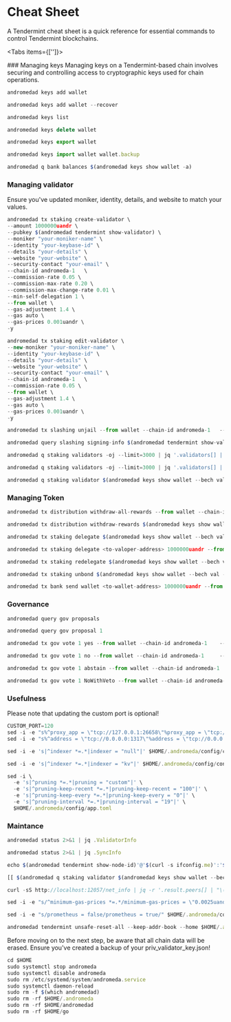 
# Cheat Sheet

A Tendermint cheat sheet is a quick reference for essential commands to control Tendermint blockchains.

<Tabs items={['']}>
</Tabs>

<Steps>
### Managing keys

<Callout type="info" emoji="ℹ️">
 Managing keys on a Tendermint-based chain involves securing and controlling access to cryptographic keys used for chain operations.
</Callout>

```js filename="Generate new key" copy
andromedad keys add wallet
```

```js filename="Recover key" copy
andromedad keys add wallet --recover
```

```js filename="List all key" copy
andromedad keys list
```

```js filename="Delete key" copy
andromedad keys delete wallet
```

```js filename="Export key" copy
andromedad keys export wallet
```

```js filename="Import key" copy
andromedad keys import wallet wallet.backup
```

```js filename="Query wallet balances" copy
andromedad q bank balances $(andromedad keys show wallet -a)
```


### Managing validator

<Callout type="info" emoji="ℹ️">
Ensure you've updated moniker, identity, details, and website to match your values.
</Callout>

```js filename="Create validato" copy
andromedad tx staking create-validator \
--amount 1000000uandr \
--pubkey $(andromedad tendermint show-validator) \
--moniker "your-moniker-name" \
--identity "your-keybase-id" \
--details "your-details" \
--website "your-website" \
--security-contact "your-email" \
--chain-id andromeda-1	 \
--commission-rate 0.05 \
--commission-max-rate 0.20 \
--commission-max-change-rate 0.01 \
--min-self-delegation 1 \
--from wallet \
--gas-adjustment 1.4 \
--gas auto \
--gas-prices 0.001uandr \
-y
```

```js filename="Edit validator" copy
andromedad tx staking edit-validator \
--new-moniker "your-moniker-name" \
--identity "your-keybase-id" \
--details "your-details" \
--website "your-website" \
--security-contact "your-email" \
--chain-id andromeda-1	 \
--commission-rate 0.05 \
--from wallet \
--gas-adjustment 1.4 \
--gas auto \
--gas-prices 0.001uandr \
-y
```

```js filename="Unjail validator" copy
andromedad tx slashing unjail --from wallet --chain-id andromeda-1	 --gas-adjustment 1.4 --gas auto --gas-prices 0.001uandr -y
```

```js filename="Validator jail reason" copy
andromedad query slashing signing-info $(andromedad tendermint show-validator)
```

```js filename="List active validator" copy
andromedad q staking validators -oj --limit=3000 | jq '.validators[] | select(.status=="BOND_STATUS_BONDED")' | jq -r '(.tokens|tonumber/pow(10; 6)|floor|tostring) + " \t " + .description.moniker' | sort -gr | nl
```

```js filename="List incative validator" copy
andromedad q staking validators -oj --limit=3000 | jq '.validators[] | select(.status=="BOND_STATUS_UNBONDED")' | jq -r '(.tokens|tonumber/pow(10; 6)|floor|tostring) + " \t " + .description.moniker' | sort -gr | nl
```
```js filename="View validator details" copy
andromedad q staking validator $(andromedad keys show wallet --bech val -a)
```

### Managing Token

```js filename="Withdraw reward from all validator" copy
andromedad tx distribution withdraw-all-rewards --from wallet --chain-id andromeda-1	 --gas-adjustment 1.4 --gas auto --gas-prices 0.001uandr -y
```
```js filename="Withdraw reward and commission" copy
andromedad tx distribution withdraw-rewards $(andromedad keys show wallet --bech val -a) --commission --from wallet --chain-id andromeda-1	 --gas-adjustment 1.4 --gas auto --gas-prices 0.001uandr -y
```
```js filename="Delegate tokens to your validator" copy
andromedad tx staking delegate $(andromedad keys show wallet --bech val -a) 1000000uandr --from wallet --chain-id andromeda-1	 --gas-adjustment 1.4 --gas auto --gas-prices 0.001uandr -y
```
```js filename="Delegate token to other validator, change <to-valoper-address> as you like" copy
andromedad tx staking delegate <to-valoper-address> 1000000uandr --from wallet --chain-id andromeda-1	 --gas-adjustment 1.4 --gas auto --gas-prices 0.001uandr -y
```
```js filename="Redelegate to another validator" copy
andromedad tx staking redelegate $(andromedad keys show wallet --bech val -a) <to-valoper-address> 1000000uandr --from wallet --chain-id andromeda-1	 --gas-adjustment 1.4 --gas auto --gas-prices 0.001uandr -y
```
```js filename="Unbond token from your own validator" copy
andromedad tx staking unbond $(andromedad keys show wallet --bech val -a) 1000000uandr --from wallet --chain-id andromeda-1	 --gas-adjustment 1.4 --gas auto --gas-prices 0.001uandr -y
```
```js filename="Send token to the wallet" copy
andromedad tx bank send wallet <to-wallet-address> 1000000uandr --from wallet --chain-id andromeda-1	 --gas-adjustment 1.4 --gas auto --gas-prices 0.001uandr -y
```

### Governance

```js filename="Query list proposal" copy
andromedad query gov proposals
```
```js filename="View proposal by ID" copy
andromedad query gov proposal 1
```
```js filename="Vote option yes" copy
andromedad tx gov vote 1 yes --from wallet --chain-id andromeda-1	 --gas-adjustment 1.4 --gas auto --gas-prices 0.001uandr -y
```
```js filename="Vote option no" copy
andromedad tx gov vote 1 no --from wallet --chain-id andromeda-1	 --gas-adjustment 1.4 --gas auto --gas-prices 0.001uandr -y
```
```js filename="Vote option asbtain" copy
andromedad tx gov vote 1 abstain --from wallet --chain-id andromeda-1	 --gas-adjustment 1.4 --gas auto --gas-prices 0.001uandr -y
```
```js filename="Vote option NoWithVeto" copy
andromedad tx gov vote 1 NoWithVeto --from wallet --chain-id andromeda-1	 --gas-adjustment 1.4 --gas auto --gas-prices 0.001uandr -y
```

### Usefulness

<Callout type="info" emoji="ℹ️">
Please note that updating the custom port is optional!
</Callout>

```js filename="Update custom port" copy
CUSTOM_PORT=120
sed -i -e "s%^proxy_app = \"tcp://127.0.0.1:26658\"%proxy_app = \"tcp://127.0.0.1:${CUSTOM_PORT}58\"%; s%^laddr = \"tcp://127.0.0.1:26657\"%laddr = \"tcp://127.0.0.1:${CUSTOM_PORT}57\"%; s%^pprof_laddr = \"localhost:6060\"%pprof_laddr = \"localhost:${CUSTOM_PORT}60\"%; s%^laddr = \"tcp://0.0.0.0:26656\"%laddr = \"tcp://0.0.0.0:${CUSTOM_PORT}56\"%; s%^prometheus_listen_addr = \":26660\"%prometheus_listen_addr = \":${CUSTOM_PORT}66\"%" $HOME/.andromeda/config/config.toml
sed -i -e "s%^address = \"tcp://0.0.0.0:1317\"%address = \"tcp://0.0.0.0:${CUSTOM_PORT}17\"%; s%^address = \":8080\"%address = \":${CUSTOM_PORT}80\"%; s%^address = \"0.0.0.0:9090\"%address = \"0.0.0.0:${CUSTOM_PORT}90\"%; s%^address = \"0.0.0.0:9091\"%address = \"0.0.0.0:${CUSTOM_PORT}91\"%" $HOME/.andromeda/config/app.toml
```
```js filename="Disable indexer" copy
sed -i -e 's|^indexer *=.*|indexer = "null"|' $HOME/.andromeda/config/config.toml
```
```js filename="Enable indexer" copy
sed -i -e 's|^indexer *=.*|indexer = "kv"|' $HOME/.andromeda/config/config.toml
```
```js filename="Pruning update" copy
sed -i \
  -e 's|^pruning *=.*|pruning = "custom"|' \
  -e 's|^pruning-keep-recent *=.*|pruning-keep-recent = "100"|' \
  -e 's|^pruning-keep-every *=.*|pruning-keep-every = "0"|' \
  -e 's|^pruning-interval *=.*|pruning-interval = "19"|' \
  $HOME/.andromeda/config/app.toml
```

### Maintance

```js filename="Get validator information" copy
andromedad status 2>&1 | jq .ValidatorInfo
```
```js filename="Get sync information" copy
andromedad status 2>&1 | jq .SyncInfo
```
```js filename="Get node peer" copy
echo $(andromedad tendermint show-node-id)'@'$(curl -s ifconfig.me)':'$(cat $HOME/.andromeda/config/config.toml | sed -n '/Address to listen for incoming connection/{n;p;}' | sed 's/.*://; s/".*//')
```
```js filename="Check validator keys" copy
[[ $(andromedad q staking validator $(andromedad keys show wallet --bech val -a) -oj | jq -r .consensus_pubkey.key) = $(andromedad status | jq -r .ValidatorInfo.PubKey.value) ]] && echo -e "\n\e[1m\e[32mTrue\e[0m\n" || echo -e "\n\e[1m\e[31mFalse\e[0m\n"
```
```js filename="Get live peers" copy
curl -sS http://localhost:12057/net_info | jq -r '.result.peers[] | "\(.node_info.id)@\(.remote_ip):\(.node_info.listen_addr)"' | awk -F ':' '{print $1":"$(NF)}'
```
```js filename="Configure minimum gas prices" copy
sed -i -e "s/^minimum-gas-prices *=.*/minimum-gas-prices = \"0.0025uandr\"/" $HOME/.andromeda/config/app.toml
```
```js filename="Enable prometheus" copy
sed -i -e "s/prometheus = false/prometheus = true/" $HOME/.andromeda/config/config.toml
```
```js filename="Reset chain data" copy
andromedad tendermint unsafe-reset-all --keep-addr-book --home $HOME/.andromeda --keep-addr-book
```

<Callout type="warning" emoji="ℹ️">
Before moving on to the next step, be aware that all chain data will be erased. Ensure you've created a backup of your priv_validator_key.json!
</Callout>

```js filename="Remove node" copy
cd $HOME
sudo systemctl stop andromeda
sudo systemctl disable andromeda
sudo rm /etc/systemd/system/andromeda.service
sudo systemctl daemon-reload
sudo rm -f $(which andromedad)
sudo rm -rf $HOME/.andromeda
sudo rm -rf $HOME/andromedad
sudo rm -rf $HOME/go
```

</Steps>